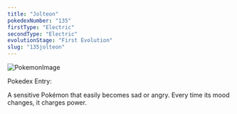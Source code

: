 ```yaml
---
title: "Jolteon"
pokedexNumber: "135"
firstType: "Electric"
secondType: "Electric"
evolutionStage: "First Evolution"
slug: "135jolteon"
---
```


![PokemonImage](https://archives.bulbagarden.net/media/upload/thumb/e/e3/0135Jolteon.png/140px-0135Jolteon.png)

Pokedex Entry:

A sensitive Pokémon that easily becomes sad or angry. Every time its mood changes, it charges power.
